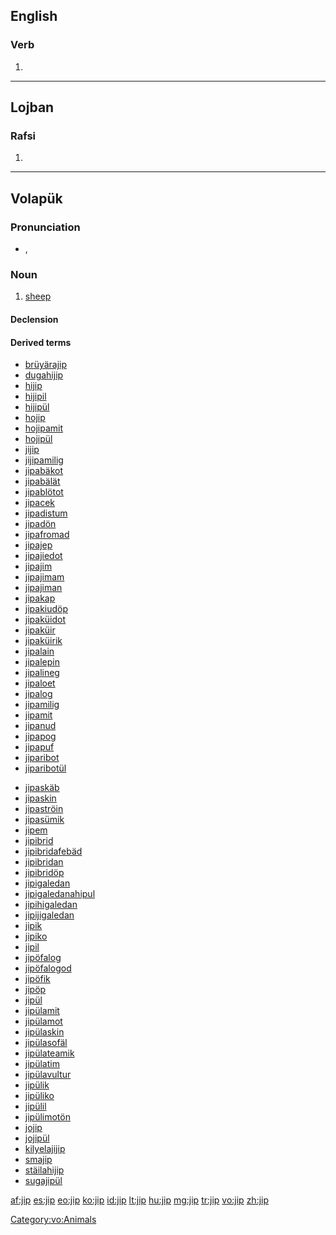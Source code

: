 ==English==

===Verb===
{{head|en}}
# {{misspelling of|gyp}}

----

==Lojban==

===Rafsi===
{{jbo-rafsi}}

# {{rafsi of|jipno}}

----

==Volapük==

===Pronunciation===
* {{IPA|[ʃip]|lang=vo}}, {{X-SAMPA|[Sip]}}

===Noun===
{{vo-noun}}

# [[sheep]] {{gloss|the [[animal]]}}

====Declension====
{{vo-decl-noun}}

====Derived terms====
{{rel-top|Terms derived from ''jip''}}
* [[brüyärajip]]
* [[dugahijip]]
* [[hijip]]
* [[hijipil]]
* [[hijipül]]
* [[hojip]]
* [[hojipamit]]
* [[hojipül]]
* [[jijip]]
* [[jijipamilig]]
* [[jipabäkot]]
* [[jipabälät]]
* [[jipablötot]]
* [[jipacek]]
* [[jipadistum]]
* [[jipadön]]
* [[jipafromad]]
* [[jipajep]]
* [[jipajiedot]]
* [[jipajim]]
* [[jipajimam]]
* [[jipajiman]]
* [[jipakap]]
* [[jipakiudöp]]
* [[jipaküidot]]
* [[jipaküir]]
* [[jipaküirik]]
* [[jipalain]]
* [[jipalepin]]
* [[jipalineg]]
* [[jipaloet]]
* [[jipalog]]
* [[jipamilig]]
* [[jipamit]]
* [[jipanud]]
* [[jipapog]]
* [[jipapuf]]
* [[jiparibot]]
* [[jiparibotül]]
{{rel-mid}}
* [[jipaskäb]]
* [[jipaskin]]
* [[jipaströin]]
* [[jipasümik]]
* [[jipem]]
* [[jipibrid]]
* [[jipibridafebäd]]
* [[jipibridan]]
* [[jipibridöp]]
* [[jipigaledan]]
* [[jipigaledanahipul]]
* [[jipihigaledan]]
* [[jipijigaledan]]
* [[jipik]]
* [[jipiko]]
* [[jipil]]
* [[jipöfalog]]
* [[jipöfalogod]]
* [[jipöfik]]
* [[jipöp]]
* [[jipül]]
* [[jipülamit]]
* [[jipülamot]]
* [[jipülaskin]]
* [[jipülasofäl]]
* [[jipülateamik]]
* [[jipülatim]]
* [[jipülavultur]]
* [[jipülik]]
* [[jipüliko]]
* [[jipülil]]
* [[jipülimotön]]
* [[jojip]]
* [[jojipül]]
* [[kilyelajijip]]
* [[smajip]]
* [[stäilahijip]]
* [[sugajipül]]
{{rel-bottom}}

[[Category:vo:Animals]]

[[af:jip]]
[[es:jip]]
[[eo:jip]]
[[ko:jip]]
[[id:jip]]
[[lt:jip]]
[[hu:jip]]
[[mg:jip]]
[[tr:jip]]
[[vo:jip]]
[[zh:jip]]